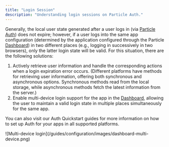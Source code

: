 ```yaml
---
title: "Login Session"
description: "Understanding login sessions on Particle Auth."
---
```


Generally, the local user state generated after a user logs in (via [Particle Auth](guides/integrations/waas/auth)) does not expire; however, if a user logs into the same app configuration (determined by the application configured through the Particle [Dashboard](guides/dashboard)) in two different places (e.g., logging in successively in two browsers), only the latter login state will be valid. For this situation, there are the following solutions:

1. Actively retrieve user information and handle the corresponding actions when a login expiration error occurs. (Different platforms have methods for retrieving user information, offering both synchronous and asynchronous options. Synchronous methods read from the local storage, while asynchronous methods fetch the latest information from the server.)
2. Enable multi-device login support for the app in the [Dashboard](guides/dashboard), allowing the user to maintain a valid login state in multiple places simultaneously for the same app.

You can also visit our Auth Quickstart guides for more information on how to set up Auth for your apps in all supported platforms.

<Frame>
  ![Multi-device login](/guides/configuration/images/dashboard-multi-device.png)
</Frame>
